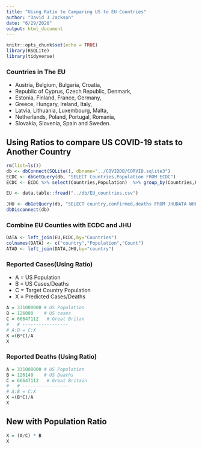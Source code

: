 ```yaml
---
title: "Uisng Ratio to Camparing US to EU Countries"
author: "David J Jackson"
date: "6/29/2020"
output: html_document
---
```


```r
knitr::opts_chunk$set(echo = TRUE)
library(RSQLite)
library(tidyverse)
```

### Countries in The EU

* Austria, Belgium, Bulgaria, Croatia, 
* Republic of Cyprus, Czech Republic, Denmark, 
* Estonia, Finland, France, Germany, 
* Greece, Hungary, Ireland, Italy, 
* Latvia, Lithuania, Luxembourg, Malta, 
* Netherlands, Poland, Portugal, Romania, 
* Slovakia, Slovenia, Spain and Sweden.

## Using Ratios to compare US COVID-19 stats to Another Country

```r
rm(list=ls())
db <- dbConnect(SQLite(), dbname="../COVIDDB/CORVID.sqlite3")
ECDC <- dbGetQuery(db, "SELECT Countries,Population FROM ECDC")
ECDC <- ECDC %>% select(Countries,Population)  %>% group_by(Countries,Population) %>% summarise(Count =n())

EU <- data.table::fread("../db/EU_countries.csv")
```

```r
JHU <- dbGetQuery(db, "SELECT country,confirmed,deaths FROM JHUDATA WHERE date ='2020-06-29'")
dbDisconnect(db)
```

### Combine EU Counties with ECDC and JHU 

```r
DATA <- left_join(EU,ECDC,by="Countries")
colnames(DATA) <- c("country","Population","Count")
ATAD <- left_join(DATA,JHU,by="country")
```

### Reported Cases(Using Ratio)
* A = US Population
* B = US Cases/Deaths
* C = Target Country Population
* X = Predicted Cases/Deaths

```r
A = 331000000 # US Population
B = 126000    # US cases
C = 66647112   # Great Britan
#   # -----------------
# A:B = C:X
X =(B*C)/A
X

```

### Reported Deaths (Using Ratio)

```r
A = 331000000 # US Population
B = 126140    # US Deaths
C = 66647112   # Great Britain
#   # -----------------
# A:B = C:X
X =(B*C)/A
X
```

## New with Population Ratio
```r
X = (A/C) * B
X
```